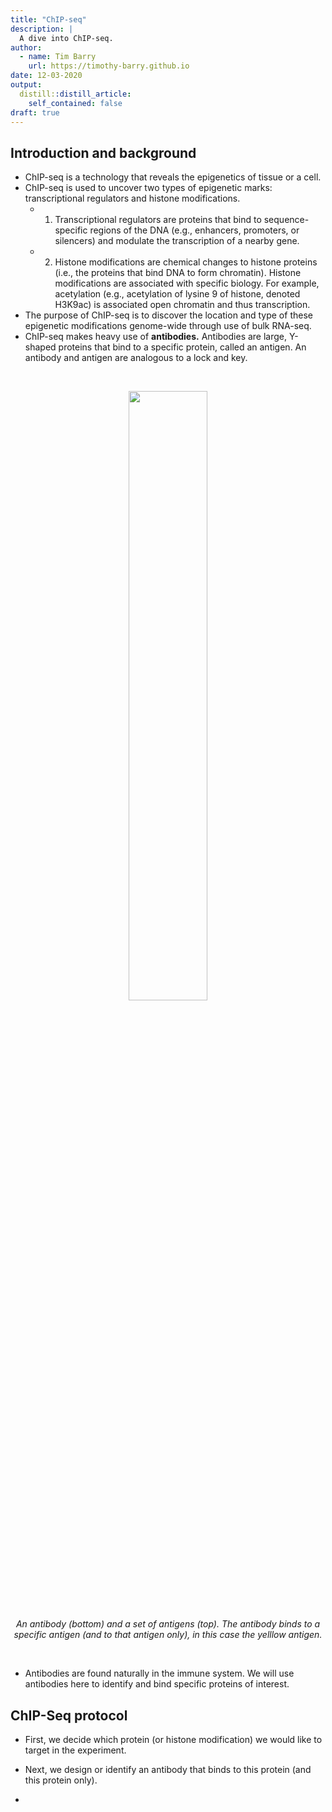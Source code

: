 ```yaml
---
title: "ChIP-seq"
description: |
  A dive into ChIP-seq.
author:
  - name: Tim Barry
    url: https://timothy-barry.github.io
date: 12-03-2020
output:
  distill::distill_article:
    self_contained: false
draft: true
---
```


## Introduction and background
* ChIP-seq is a technology that reveals the epigenetics of tissue or a cell.
* ChIP-seq is used to uncover two types of epigenetic marks: transcriptional regulators and histone modifications.
  + 1. Transcriptional regulators are proteins that bind to sequence-specific regions of the DNA (e.g., enhancers, promoters, or silencers) and modulate the transcription of a nearby gene.
  + 2. Histone modifications are chemical changes to histone proteins (i.e., the proteins that bind DNA to form chromatin). Histone modifications are associated with specific biology. For example, acetylation (e.g., acetylation of lysine 9 of histone, denoted H3K9ac) is associated open chromatin and thus transcription.
* The purpose of ChIP-seq is to discover the location and type of these epigenetic modifications genome-wide through use of bulk RNA-seq.
* ChIP-seq makes heavy use of **antibodies.** Antibodies are large, Y-shaped proteins that bind to a specific protein, called an antigen. An antibody and antigen are analogous to a lock and key.

<br/>
<center>
![](antibody.png){#id .class width=50% height=50%}

*An antibody (bottom) and a set of antigens (top). The antibody binds to a specific antigen (and to that antigen only), in this case the yelllow antigen.*
</center>
<br/>

* Antibodies are found naturally in the immune system. We will use antibodies here to identify and bind specific proteins of interest.

## ChIP-Seq protocol

* First, we decide which protein (or histone modification) we would like to target in the experiment.  

* Next, we design or identify an antibody that binds to this protein (and this protein only).

* 